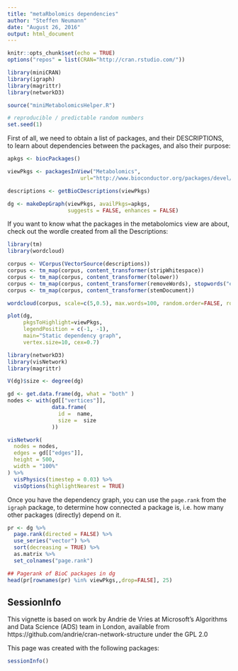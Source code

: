 ```yaml
---
title: "metaRbolomics dependencies"
author: "Steffen Neumann"
date: "August 26, 2016"
output: html_document
---
```



```r
knitr::opts_chunk$set(echo = TRUE)
options("repos" = list(CRAN="http://cran.rstudio.com/"))

library(miniCRAN)
library(igraph)
library(magrittr)
library(networkD3)

source("miniMetabolomicsHelper.R")

# reproducible / predictable random numbers
set.seed(1)

```

First of all, we need to obtain a list of packages, and their DESCRIPTIONS,
to learn about dependencies between the packages, and also their purpose:

```r

apkgs <- biocPackages()

viewPkgs <- packagesInView("Metabolomics",
                       url="http://www.bioconductor.org/packages/devel/bioc/VIEWS")

descriptions <- getBioCDescriptions(viewPkgs)

dg <- makeDepGraph(viewPkgs, availPkgs=apkgs,
                   suggests = FALSE, enhances = FALSE)

```


If you want to know what the packages in the metabolomics view 
are about, check out the wordle created from all the Descriptions:

```r


library(tm)
library(wordcloud)

corpus <- VCorpus(VectorSource(descriptions))
corpus <- tm_map(corpus, content_transformer(stripWhitespace))
corpus <- tm_map(corpus, content_transformer(tolower))
corpus <- tm_map(corpus, content_transformer(removeWords), stopwords("english"))
corpus <- tm_map(corpus, content_transformer(stemDocument))

wordcloud(corpus, scale=c(5,0.5), max.words=100, random.order=FALSE, rot.per=0.35, use.r.layout=FALSE, colors=brewer.pal(8, "Dark2"))

```


```r

plot(dg, 
     pkgsToHighlight=viewPkgs,
     legendPosition = c(-1, -1), 
     main="Static dependency graph",
     vertex.size=10, cex=0.7)


```

```r

library(networkD3)
library(visNetwork)
library(magrittr)

V(dg)$size <- degree(dg)

gd <- get.data.frame(dg, what = "both" )
nodes <- with(gd[["vertices"]],
              data.frame(
                id =  name,
                size =  size
              ))

visNetwork(
  nodes = nodes, 
  edges = gd[["edges"]],
  height = 500,
  width = "100%"
) %>% 
  visPhysics(timestep = 0.03) %>% 
  visOptions(highlightNearest = TRUE)

```

Once you have the dependency graph, you can use the `page.rank` 
from the `igraph` package, to determine how connected a package is,
i.e. how many other packages (directly) depend on it.

```r
pr <- dg %>%
  page.rank(directed = FALSE) %>%
  use_series("vector") %>%
  sort(decreasing = TRUE) %>%
  as.matrix %>%
  set_colnames("page.rank")

## Pagerank of BioC packages in dg
head(pr[rownames(pr) %in% viewPkgs,,drop=FALSE], 25)

```

## SessionInfo

This vignette is based on work by Andrie de Vries 
at Microsoft's Algorithms and Data Science (ADS) team in London,
available from https://github.com/andrie/cran-network-structure
under the GPL 2.0

This page was created with the following packages:

```r
sessionInfo()
```
